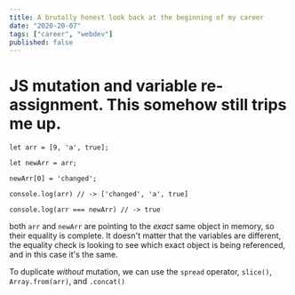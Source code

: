 ```yaml
---
title: A brutally honest look back at the beginning of my career
date: "2020-20-07"
tags: ["career", "webdev"]
published: false
---
```


# JS mutation and variable re-assignment. This somehow still trips me up.

```
let arr = [9, 'a', true];

let newArr = arr;

newArr[0] = 'changed';

console.log(arr) // -> ['changed', 'a', true]

console.log(arr === newArr) // -> true
```

both `arr` and `newArr` are pointing to the _exact_ same object in memory, so their equality is complete.
It doesn't matter that the variables are different, the equality check is looking to see which exact object is being referenced, and in this case it's the same.

To duplicate _without_ mutation, we can use the `spread` operator, `slice()`, `Array.from(arr)`, and `.concat()`
